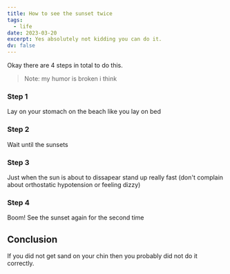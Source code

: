 ```yaml
---
title: How to see the sunset twice
tags:
  - life
date: 2023-03-20
excerpt: Yes absolutely not kidding you can do it.
dv: false
---
```


Okay there are 4 steps in total to do this.

> Note: my humor is broken i think

### Step 1

Lay on your stomach on the beach like you lay on bed

### Step 2

Wait until the sunsets

### Step 3

Just when the sun is about to dissapear stand up really fast (don't complain about orthostatic hypotension or feeling dizzy)

### Step 4

Boom! See the sunset again for the second time

## Conclusion

If you did not get sand on your chin then you probably did not do it correctly.
